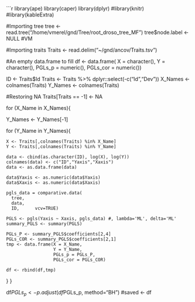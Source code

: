 

```r

library(ape)
library(caper)
library(dplyr)
#library(knitr)
#library(kableExtra)

#Importing tree
tree <- read.tree("/home/vmerel/gnd/Tree/root_droso_tree_MF")
tree$node.label <- NULL #VM

#Importing traits
Traits <- read.delim("~/gnd/ancov/Traits.tsv")

#An empty data.frame to fill
df <- data.frame(
  X = character(),
  Y = character(),
  PGLs_p = numeric(),
  PGLs_cor = numeric())



ID <- Traits$Id
Traits <- Traits %>% dplyr::select(-c("Id","Dev"))
X_Names <- colnames(Traits)
Y_Names <- colnames(Traits)

#Restoring NA
Traits[Traits == -1] <- NA


for (X_Name in X_Names){
  
  Y_Names <- Y_Names[-1]
  
  for (Y_Name in Y_Names){

    X <- Traits[,colnames(Traits) %in% X_Name]
    Y <- Traits[,colnames(Traits) %in% Y_Name]
    
    data <- cbind(as.character(ID), log(X), log(Y))
    colnames(data) <- c("ID","Yaxis","Xaxis")
    data <- as.data.frame(data)
    
    data$Yaxis <- as.numeric(data$Yaxis)
    data$Xaxis <- as.numeric(data$Xaxis)
    
    pgls_data = comparative.data(
      tree,
      data, 
      ID,      vcv=TRUE)
    
    PGLS <- pgls(Yaxis ~ Xaxis, pgls_data) #, lambda='ML', delta='ML'
    summary_PGLS <- summary(PGLS)
    
    PGLs_P <- summary_PGLS$coefficients[2,4]
    PGLs_COR <- summary_PGLS$coefficients[2,1]
    tmp <- data.frame(X = X_Name,
                      Y = Y_Name,
                      PGLs_p = PGLs_P,
                      PGLs_cor = PGLs_COR)
                      
    df <- rbind(df,tmp)
    

    
  }
}

df$PGLs_p <- p.adjust(df$PGLs_p, method="BH")
#saved <- df 

